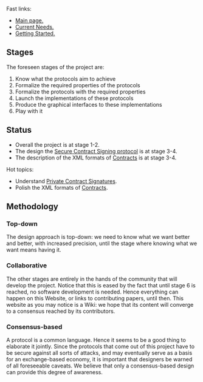 Fast links: 
* [[Secure eXchange Procotols|Main page.]]
* [[Current Needs|Current Needs.]]
* [[Getting Started|Getting Started.]]

==Stages==
The foreseen stages of the project are: 
# Know what the protocols aim to achieve
# Formalize the required properties of the protocols
# Formalize the protocols with the required properties
# Launch the implementations of these protocols
# Produce the graphical interfaces to these implementations
# Play with it

==Status==

* Overall the project is at stage 1-2. 
* The design the [[Secure Contract Signing Protocol|Secure Contract Signing protocol]] is at stage 3-4.
* The description of the XML formats of [[Contracts]] is at stage 3-4.

Hot topics:
* Understand [[Private Contract Signatures]].
* Polish the XML formats of [[Contracts]].

==Methodology==

===Top-down===
The design approach is top-down: we need to know what we want better and better, with increased precision, until the stage where knowing what we want means having it.

===Collaborative=== 
The other stages are entirely in the hands of the community that will develop the project. Notice that this is eased by the fact that until stage 6 is reached, no software development is needed. Hence everything can happen on this Website, or links to contributing papers, until then. This website as you may notice is a Wiki: we hope that its content will converge to a consensus reached by its contributors.

===Consensus-based=== 
A protocol is a common language. Hence it seems to be a good thing to elaborate it jointly. Since the protocols that come out of this project have to be secure against all sorts of attacks, and may eventually serve as a basis for an exchange-based economy, it is important that designers be warned of all foreseeable caveats. We believe that only a consensus-based design can provide this degree of awareness.